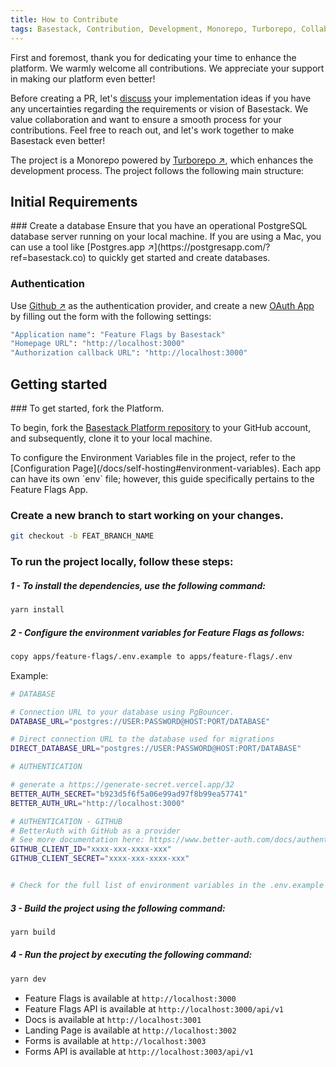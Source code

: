 ```yaml
---
title: How to Contribute
tags: Basestack, Contribution, Development, Monorepo, Turborepo, Collaboration, PR, Feature Flags, Environment Variables, Local Development, Github, OAuth App, Authentication, Database, PostgreSQL, Mac, Postgres.app, Dependencies, Branch, Feature Flags App, Environment Variables, Build, Run, Localhost, Feature Flags, API, Docs, Landing Page, Forms, Forms API
---
```



First and foremost, thank you for dedicating your time to enhance the platform. We warmly welcome all contributions. We appreciate your support in making our platform even better!

Before creating a PR, let's [discuss](https://github.com/basestack-co/basestack/discussions) your implementation ideas if you have any uncertainties regarding the requirements or vision of Basestack. We value collaboration and want to ensure a smooth process for your contributions. Feel free to reach out, and let's work together to make Basestack even better!

The project is a Monorepo powered by [Turborepo ↗](https://turborepo.org/?ref=basestack.co), which enhances the development process. The project follows the following main structure:

<Files>
  <Folder name="apps" defaultOpen>
    <Folder name="docs" />
    <Folder name="feature-flags" />
    <Folder name="forms" />
    <Folder name="..." />
  </Folder>
  <Folder name="packages" defaultOpen>
    <Folder name="design-system" />
    <Folder name="hooks" />
    <Folder name="..." />
  </Folder>
  <File name="config files" />
</Files>

## Initial Requirements


<Steps>

<Step>
  ### Create a database
  Ensure that you have an operational PostgreSQL database server running on your local machine. If you are using a Mac, you can use a tool like [Postgres.app ↗](https://postgresapp.com/?ref=basestack.co) to quickly get started and create databases.

### Authentication

Use [Github ↗](https://github.com/) as the authentication provider, and create a new [OAuth App](https://github.com/settings/developers/?ref=basestack.co) by filling out the form with the following settings:

```bash
"Application name": "Feature Flags by Basestack"
"Homepage URL": "http://localhost:3000"
"Authorization callback URL": "http://localhost:3000"
```

</Step>

## Getting started

<Step>
  ### To get started, fork the Platform.

To begin, fork the [Basestack Platform repository](https://github.com/basestack-co/basestack) to your GitHub account, and subsequently, clone it to your local machine.


<Callout type="info">
  To configure the Environment Variables file in the project, refer to the
  [Configuration Page](/docs/self-hosting#environment-variables). Each
  app can have its own `env` file; however, this guide specifically pertains to
  the Feature Flags App.
</Callout>

### Create a new branch to start working on your changes.

```sh copy
git checkout -b FEAT_BRANCH_NAME
```

### To run the project locally, follow these steps:

##### 1 - To install the dependencies, use the following command:

```sh copy
yarn install
```

##### 2 - Configure the environment variables for Feature Flags as follows:

```sh
copy apps/feature-flags/.env.example to apps/feature-flags/.env
```

Example:

```sh copy title=".env"
# DATABASE

# Connection URL to your database using PgBouncer.
DATABASE_URL="postgres://USER:PASSWORD@HOST:PORT/DATABASE"

# Direct connection URL to the database used for migrations
DIRECT_DATABASE_URL="postgres://USER:PASSWORD@HOST:PORT/DATABASE"

# AUTHENTICATION

# generate a https://generate-secret.vercel.app/32
BETTER_AUTH_SECRET="b923d5f6f5a06e99ad97f8b99ea57741"
BETTER_AUTH_URL="http://localhost:3000"

# AUTHENTICATION - GITHUB
# BetterAuth with GitHub as a provider
# See more documentation here: https://www.better-auth.com/docs/authentication/github
GITHUB_CLIENT_ID="xxxx-xxx-xxxx-xxx"
GITHUB_CLIENT_SECRET="xxxx-xxx-xxxx-xxx"


# Check for the full list of environment variables in the .env.example file on each app.
```

##### 3 - Build the project using the following command:

```sh copy
yarn build
```

##### 4 - Run the project by executing the following command:

```sh copy
yarn dev
```

- Feature Flags is available at `http://localhost:3000`
- Feature Flags API is available at `http://localhost:3000/api/v1`
- Docs is available at `http://localhost:3001`
- Landing Page is available at `http://localhost:3002`
- Forms is available at `http://localhost:3003`
- Forms API is available at `http://localhost:3003/api/v1`

</Step>

</Steps>
